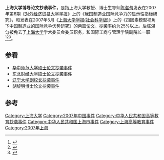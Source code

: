 '''上海大学博导论文抄袭事件'''，是指上海大学教授、博士生导师[[陈湛匀|陈湛匀]]发表在2007年第6期《[[对外经济贸易大学学报|对外经济贸易大学学报]]》上的《我国制造业国际竞争力的显示性指标研究》，和发表在2007年5月《[[上海大学学报(社会科学版)|上海大学学报(社会科学版)]]》上的《四因素模型视角下中国制造业的国际竞争优势研究》的两篇[[论文|论文]]，[[抄袭|抄袭]]率约为25%以上。后陈湛匀被免去了[[上海大学|上海大学]]学术委员会委员职务，和国际工商与管理学院副院长一职<ref>{{Cite book|title=学术腐败问题研究|last=齐路良著|first=|publisher=长沙：中南大学出版社|year=2011.06|isbn=978-7-5487-0301-3|location=|pages=201}}</ref><ref>{{Cite book|title=看法|last=娄义华著|first=|publisher=北京：中国文联出版社|year=2012.10|isbn=978-7-5059-7869-0|location=|pages=103}}</ref><ref>{{Cite web|url=http://news.163.com/09/0422/14/57GTK4V2000120GR.html|title=上海大学博导因论文抄袭被撤职|accessdate=2018-06-08|last=网易新闻|work=网易|archive-url=https://web.archive.org/web/20180612142218/http://news.163.com/09/0422/14/57GTK4V2000120GR.html|archive-date=2018-06-12|dead-url=yes}}</ref>。

== 参看 ==
*[[华中师范大学硕士论文抄袭事件|华中师范大学硕士论文抄袭事件]]
*[[东北财经大学硕士论文抄袭事件|东北财经大学硕士论文抄袭事件]]
*[[辽宁大学副校长抄袭事件|辽宁大学副校长抄袭事件]]
*[[胡黎明博士论文抄袭事件|胡黎明博士论文抄袭事件]]

==参考==
{{reflist}}
[[Category:上海大学|Category:上海大学]]
[[Category:2007年中国事件|Category:2007年中国事件]]
[[Category:中华人民共和国高等教育抄袭事件|Category:中华人民共和国高等教育抄袭事件]]
[[Category:中华人民共和国上海市事件|Category:中华人民共和国上海市事件]]
[[Category:上海高等教育事件|Category:上海高等教育事件]]
[[Category:2007年上海|Category:2007年上海]]